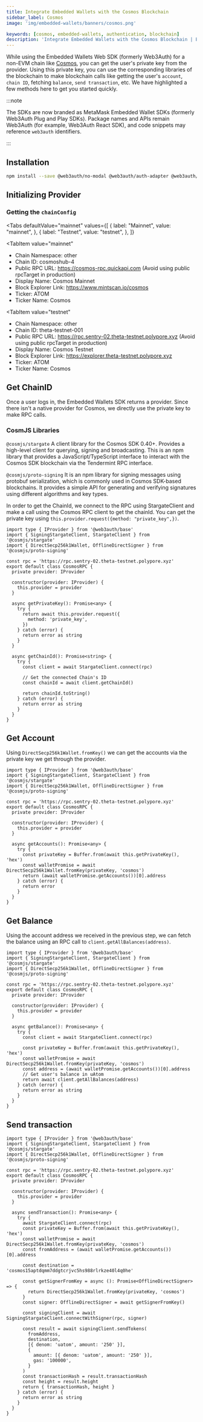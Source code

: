 ```yaml
---
title: Integrate Embedded Wallets with the Cosmos Blockchain
sidebar_label: Cosmos
image: 'img/embedded-wallets/banners/cosmos.png'

keywords: [cosmos, embedded-wallets, authentication, blockchain]
description: 'Integrate Embedded Wallets with the Cosmos Blockchain | Embedded Wallets'
---
```



While using the Embedded Wallets Web SDK (formerly Web3Auth) for a non-EVM chain like [Cosmos](https://cosmos.network/), you can get the user's private key from the provider. Using this private key, you can use the corresponding libraries of the blockchain to make blockchain calls like getting the user's `account`, `chain ID`, fetching `balance`, `send transaction`, etc. We have highlighted a few methods here to get you started quickly.

:::note

The SDKs are now branded as MetaMask Embedded Wallet SDKs (formerly Web3Auth Plug and Play SDKs). Package names and APIs remain Web3Auth (for example, Web3Auth React SDK), and code snippets may reference `web3auth` identifiers.

:::

## Installation

```bash npm2yarn
npm install --save @web3auth/no-modal @web3auth/auth-adapter @web3auth/base @cosmjs/stargate @cosmjs/proto-signing
```

## Initializing Provider

### Getting the `chainConfig`

<Tabs
 defaultValue="mainnet"
  values={[
    { label: "Mainnet", value: "mainnet", },
    { label: "Testnet", value: "testnet", },
  ]}
>
<TabItem
  value="mainnet"
>

- Chain Namespace: other
- Chain ID: cosmoshub-4
- Public RPC URL: https://cosmos-rpc.quickapi.com (Avoid using public rpcTarget in production)
- Display Name: Cosmos Mainnet
- Block Explorer Link: https://www.mintscan.io/cosmos
- Ticker: ATOM
- Ticker Name: Cosmos

</TabItem>

<TabItem
  value="testnet"
>

- Chain Namespace: other
- Chain ID: theta-testnet-001
- Public RPC URL: https://rpc.sentry-02.theta-testnet.polypore.xyz (Avoid using public rpcTarget in production)
- Display Name: Cosmos Testnet
- Block Explorer Link: https://explorer.theta-testnet.polypore.xyz
- Ticker: ATOM
- Ticker Name: Cosmos

</TabItem>
</Tabs>

## Get ChainID

Once a user logs in, the Embedded Wallets SDK returns a provider. Since there isn't a native provider for Cosmos, we directly use the private key to make RPC calls.

### CosmJS Libraries

`@cosmjs/stargate` A client library for the Cosmos SDK 0.40+. Provides a high-level client for querying, signing and broadcasting. This is an npm library that provides a JavaScript/TypeScript interface to interact with the Cosmos SDK blockchain via the Tendermint RPC interface.

`@cosmjs/proto-signing` It is an npm library for signing messages using protobuf serialization, which is commonly used in Cosmos SDK-based blockchains. It provides a simple API for generating and verifying signatures using different algorithms and key types.

In order to get the ChainId, we connect to the RPC using StargateClient and make a call using the Cosmos RPC client to get the chainId. You can get the private key using `this.provider.request({method: "private_key",})`.

```tsx
import type { IProvider } from '@web3auth/base'
import { SigningStargateClient, StargateClient } from '@cosmjs/stargate'
import { DirectSecp256k1Wallet, OfflineDirectSigner } from '@cosmjs/proto-signing'

const rpc = 'https://rpc.sentry-02.theta-testnet.polypore.xyz'
export default class CosmosRPC {
  private provider: IProvider

  constructor(provider: IProvider) {
    this.provider = provider
  }

  async getPrivateKey(): Promise<any> {
    try {
      return await this.provider.request({
        method: 'private_key',
      })
    } catch (error) {
      return error as string
    }
  }

  async getChainId(): Promise<string> {
    try {
      const client = await StargateClient.connect(rpc)

      // Get the connected Chain's ID
      const chainId = await client.getChainId()

      return chainId.toString()
    } catch (error) {
      return error as string
    }
  }
}
```

## Get Account

Using `DirectSecp256k1Wallet.fromKey()` we can get the accounts via the private key we get through the provider.

```tsx
import type { IProvider } from '@web3auth/base'
import { SigningStargateClient, StargateClient } from '@cosmjs/stargate'
import { DirectSecp256k1Wallet, OfflineDirectSigner } from '@cosmjs/proto-signing'

const rpc = 'https://rpc.sentry-02.theta-testnet.polypore.xyz'
export default class CosmosRPC {
  private provider: IProvider

  constructor(provider: IProvider) {
    this.provider = provider
  }

  async getAccounts(): Promise<any> {
    try {
      const privateKey = Buffer.from(await this.getPrivateKey(), 'hex')
      const walletPromise = await DirectSecp256k1Wallet.fromKey(privateKey, 'cosmos')
      return (await walletPromise.getAccounts())[0].address
    } catch (error) {
      return error
    }
  }
}
```

## Get Balance

Using the account address we received in the previous step, we can fetch the balance using an RPC call to `client.getAllBalances(address)`.

```tsx
import type { IProvider } from '@web3auth/base'
import { SigningStargateClient, StargateClient } from '@cosmjs/stargate'
import { DirectSecp256k1Wallet, OfflineDirectSigner } from '@cosmjs/proto-signing'

const rpc = 'https://rpc.sentry-02.theta-testnet.polypore.xyz'
export default class CosmosRPC {
  private provider: IProvider

  constructor(provider: IProvider) {
    this.provider = provider
  }

  async getBalance(): Promise<any> {
    try {
      const client = await StargateClient.connect(rpc)

      const privateKey = Buffer.from(await this.getPrivateKey(), 'hex')
      const walletPromise = await DirectSecp256k1Wallet.fromKey(privateKey, 'cosmos')
      const address = (await walletPromise.getAccounts())[0].address
      // Get user's balance in uAtom
      return await client.getAllBalances(address)
    } catch (error) {
      return error as string
    }
  }
}
```

## Send transaction

```tsx
import type { IProvider } from '@web3auth/base'
import { SigningStargateClient, StargateClient } from '@cosmjs/stargate'
import { DirectSecp256k1Wallet, OfflineDirectSigner } from '@cosmjs/proto-signing'

const rpc = 'https://rpc.sentry-02.theta-testnet.polypore.xyz'
export default class CosmosRPC {
  private provider: IProvider

  constructor(provider: IProvider) {
    this.provider = provider
  }

  async sendTransaction(): Promise<any> {
    try {
      await StargateClient.connect(rpc)
      const privateKey = Buffer.from(await this.getPrivateKey(), 'hex')
      const walletPromise = await DirectSecp256k1Wallet.fromKey(privateKey, 'cosmos')
      const fromAddress = (await walletPromise.getAccounts())[0].address

      const destination = 'cosmos15aptdqmm7ddgtcrjvc5hs988rlrkze40l4q0he'

      const getSignerFromKey = async (): Promise<OfflineDirectSigner> => {
        return DirectSecp256k1Wallet.fromKey(privateKey, 'cosmos')
      }
      const signer: OfflineDirectSigner = await getSignerFromKey()

      const signingClient = await SigningStargateClient.connectWithSigner(rpc, signer)

      const result = await signingClient.sendTokens(
        fromAddress,
        destination,
        [{ denom: 'uatom', amount: '250' }],
        {
          amount: [{ denom: 'uatom', amount: '250' }],
          gas: '100000',
        }
      )
      const transactionHash = result.transactionHash
      const height = result.height
      return { transactionHash, height }
    } catch (error) {
      return error as string
    }
  }
}
```
